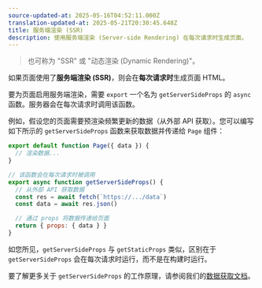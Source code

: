 ```yaml
---
source-updated-at: 2025-05-16T04:52:11.000Z
translation-updated-at: 2025-05-21T20:30:45.648Z
title: 服务端渲染 (SSR)
description: 使用服务端渲染 (Server-side Rendering) 在每次请求时生成页面。
---
```


> 也可称为 "SSR" 或 "动态渲染 (Dynamic Rendering)"。

如果页面使用了**服务端渲染 (SSR)**，则会在**每次请求时**生成页面 HTML。

要为页面启用服务端渲染，需要 `export` 一个名为 `getServerSideProps` 的 `async` 函数。服务器会在每次请求时调用该函数。

例如，假设您的页面需要预渲染频繁更新的数据（从外部 API 获取）。您可以编写如下所示的 `getServerSideProps` 函数来获取数据并传递给 `Page` 组件：

```jsx
export default function Page({ data }) {
  // 渲染数据...
}

// 该函数会在每次请求时被调用
export async function getServerSideProps() {
  // 从外部 API 获取数据
  const res = await fetch(`https://.../data`)
  const data = await res.json()

  // 通过 props 将数据传递给页面
  return { props: { data } }
}
```

如您所见，`getServerSideProps` 与 `getStaticProps` 类似，区别在于 `getServerSideProps` 会在每次请求时运行，而不是在构建时运行。

要了解更多关于 `getServerSideProps` 的工作原理，请参阅我们的[数据获取文档](/docs/pages/building-your-application/data-fetching/get-server-side-props)。